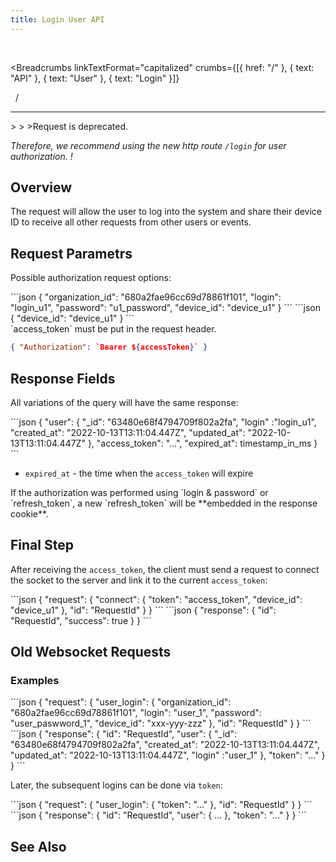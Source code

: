 ```yaml
---
title: Login User API
---
```


<br />



<Breadcrumbs
  linkTextFormat="capitalized"
  crumbs={[{ href: "/" }, { text: "API" }, { text: "User" }, { text: "Login" }]}
>
  <Icon slot="index" name="seti:powershell" />
  <span slot="separator">&nbsp;&nbsp;/&nbsp;</span>
</Breadcrumbs>

---


<Aside type="caution" title="WARNING">
  > <Badge text="wss" variant="tip" size="small" />
  > <Badge text="user_login" size="small" />
  >Request is deprecated. 
  
_Therefore, we recommend using the new http route `/login` for user authorization. !_

</Aside>

## Overview

> <Badge text="POST" variant="caution" size="large" />
> <Badge text="/login" size="large" />

The request will allow the user to log into the system and share their device ID to receive all other requests from other users or events.

## Request Parametrs

Possible authorization request options:

<Tabs>
  <TabItem label="Request (deafult)">
```json
{
  "organization_id": "680a2fae96cc69d78861f101",
  "login": "login_u1",
  "password": "u1_password",
  "device_id": "device_u1"
}
```
  </TabItem>  <TabItem label="Request (via access_token)">
```json
{
  "device_id": "device_u1"
}
```
  </TabItem>
</Tabs>

<Aside>
 `access_token` must be put in the request header.

```json
{ "Authorization": `Bearer ${accessToken}` }
```

</Aside>

## Response Fields

All variations of the query will have the same response:

<Tabs>
  <TabItem label="Response">
```json
{
  "user": {
      "_id": "63480e68f4794709f802a2fa",
      "login" :"login_u1",
      "created_at": "2022-10-13T13:11:04.447Z",
      "updated_at": "2022-10-13T13:11:04.447Z"
    },
  "access_token": "...",
  "expired_at": timestamp_in_ms
}
```
  </TabItem>
</Tabs>

- `expired_at` - the time when the `access_token` will expire

<Aside>
  If the authorization was performed using `login & password` or
  `refresh_token`, a new `refresh_token` will be **embedded in the response
  cookie**.
</Aside>

## Final Step

After receiving the `access_token`, the client must send a request to connect the socket to the server and link it to the current `access_token`:

<Tabs>
  <TabItem label="Request">
```json
{
  "request": {
    "connect": {
      "token": "access_token",
      "device_id": "device_u1"
    },
    "id": "RequestId"
  }
}
```
  </TabItem>  
</Tabs>

<Tabs>
  <TabItem label="Response">
```json
{ "response": { "id": "RequestId", "success": true } }
```
  </TabItem>  
</Tabs>

## Old Websocket Requests <Badge text="Deprecated" variant="danger" size="large" />

### Examples

<Tabs>
  <TabItem label="Request">
```json
{
  "request": {
    "user_login": {
      "organization_id": "680a2fae96cc69d78861f101",
      "login": "user_1",
      "password": "user_paswword_1",
      "device_id": "xxx-yyy-zzz"
    },
    "id": "RequestId"
  }
}
```
  </TabItem>  
</Tabs>

<Tabs>
  <TabItem label="Response">
```json
{
  "response": {
    "id": "RequestId",
    "user": {
      "_id": "63480e68f4794709f802a2fa",
      "created_at": "2022-10-13T13:11:04.447Z",
      "updated_at": "2022-10-13T13:11:04.447Z",
      "login" :"user_1"
    },
    "token": "..."
  }
}
```
  </TabItem>  
</Tabs>

Later, the subsequent logins can be done via `token`:

<Tabs>
  <TabItem label="Request">
```json
{
  "request": {
    "user_login": {
      "token": "..."
    },
    "id": "RequestId"
  }
}
```
  </TabItem>  
</Tabs>

<Tabs>
  <TabItem label="Response">
```json
{ "response": { "id": "RequestId", "user": { ... }, "token": "..." } }
```

  </TabItem>  
</Tabs>

## See Also

<LinkCard
  title="SAMA Progressive AUTH flow"
  href="https://medium.com/sama-communications/sama-progressive-auth-flow-b814206f6117"
  description="During the last month 📆, we have been implementing and testing a new authorization flow for our API."
/>
<LinkCard
  title="Progressive AUTH flow in Web apps"
  href="https://medium.com/sama-communications/progressive-auth-flow-in-web-apps-495fb40c56dd"
  description="In today’s digital landscape, balancing robust security with an effortless user experience is more crucial than ever. Enter Progressive AUTH — a dynamic approach to authentication that..."
/>

<script
  src="https://giscus.app/client.js"
  data-repo="SAMA-Communications/sama-server"
  data-repo-id="R_kgDOIBiYjA"
  data-category-id="DIC_kwDOIBiYjM4CuYYL"
  data-mapping="pathname"
  data-strict="0"
  data-reactions-enabled="1"
  data-emit-metadata="0"
  data-input-position="top"
  data-theme="transparent_dark"
  data-lang="en"
  data-loading="lazy"
  crossorigin="anonymous"
  async
></script>
